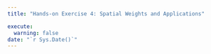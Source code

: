 ```yaml
---
title: "Hands-on Exercise 4: Spatial Weights and Applications"

execute:
  warning: false
date: "`r Sys.Date()`"
---
```


